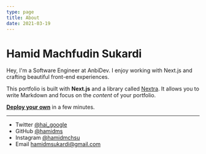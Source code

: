 ```yaml
---
type: page
title: About
date: 2021-03-19
---
```


# Hamid Machfudin Sukardi

Hey, I'm a Software Engineer at AnbiDev. I enjoy working with Next.js and crafting beautiful front-end experiences.

This portfolio is built with **Next.js** and a library called [Nextra](https://nextra.vercel.app/). It allows you to write Markdown and focus on the _content_ of your portfolio.

[**Deploy your own**](https://vercel.com/new/git/external?repository-url=https://github.com/vercel-solutions/nextjs-portfolio-starter&project-name=portfolio&repository-name=portfolio) in a few minutes.

---

- Twitter [@hai_google](https://twitter.com/hai_google)
- GitHub [@hamidms](https://github.com/hamidms)
- Instagram [@hamidmchsu](https://instagram.com/hamidmchsu)
- Email hamidmsukardi@gmail.com
